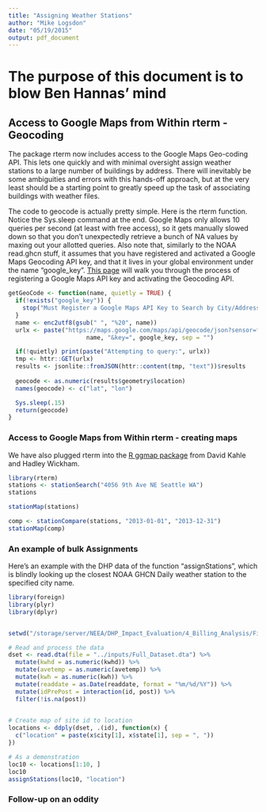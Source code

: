 ```yaml
---
title: "Assigning Weather Stations"
author: "Mike Logsdon"
date: "05/19/2015"
output: pdf_document
---
```



# The purpose of this document is to blow Ben Hannas' mind

## Access to Google Maps from Within rterm - Geocoding

The package rterm now includes access to the Google Maps Geo-coding API. This lets one 
quickly and with minimal oversight assign weather stations to a large number of buildings
by address. There will inevitably be some ambiguities and errors with this 
hands-off approach, but at the very least should be a starting point to greatly speed up 
the task of associating buildings with weather files.


The code to geocode is actually pretty simple. Here is the rterm function. Notice the 
Sys.sleep command at the end. Google Maps only allows 10 queries per second (at least
with free access), so it gets manually slowed down so that you don't unexpectedly retrieve 
a bunch of NA values by maxing out your allotted queries. Also note that, similarly to the 
NOAA read.ghcn stuff, it assumes that you have registered and activated a Google Maps Geocoding
API key, and that it lives in your global environment under the name "google_key". 
[This page](https://developers.google.com/maps/documentation/geocoding/?hl=en_US#api_key) will walk you through the process of registering a Google Maps API key and activating the Geocoding API.

```r
getGeoCode <- function(name, quietly = TRUE) {
  if(!exists("google_key")) {
    stop("Must Register a Google Maps API Key to Search by City/Address")
  }
  name <- enc2utf8(gsub(" ", "%20", name))
  urlx <- paste("https://maps.google.com/maps/api/geocode/json?sensor=false&address=", 
                      name, "&key=", google_key, sep = "")

  if(!quietly) print(paste("Attempting to query:", urlx))
  tmp <- httr::GET(urlx)
  results <- jsonlite::fromJSON(httr::content(tmp, "text"))$results
  
  geocode <- as.numeric(results$geometry$location)
  names(geocode) <- c("lat", "lon")

  Sys.sleep(.15)
  return(geocode)
}
```



### Access to Google Maps from Within rterm - creating maps

We have also plugged rterm into the [R ggmap package](http://cran.r-project.org/web/packages/ggmap/index.html) from David Kahle and Hadley Wickham. 


```r
library(rterm)
stations <- stationSearch("4056 9th Ave NE Seattle WA")
stations
```

```r
stationMap(stations)
```

```r
comp <- stationCompare(stations, "2013-01-01", "2013-12-31")
stationMap(comp)
```



### An example of bulk Assignments


Here's an example with the DHP data of the function "assignStations", which is blindly looking up the closest NOAA GHCN Daily weather station to the specified city name.

```r
library(foreign)
library(plyr)
library(dplyr)


setwd("/storage/server/NEEA/DHP_Impact_Evaluation/4_Billing_Analysis/Final_Dataset/data_and_analysis/code/")

# Read and process the data
dset <- read.dta(file = "../inputs/Full_Dataset.dta") %>%
  mutate(kwhd = as.numeric(kwhd)) %>%
  mutate(avetemp = as.numeric(avetemp)) %>%
  mutate(kwh = as.numeric(kwh)) %>%
  mutate(readdate = as.Date(readdate, format = "%m/%d/%Y")) %>%
  mutate(idPrePost = interaction(id, post)) %>%
  filter(!is.na(post))
  

# Create map of site id to location
locations <- ddply(dset, .(id), function(x) {
  c("location" = paste(x$city[1], x$state[1], sep = ", "))
})

# As a demonstration
loc10 <- locations[1:10, ]
loc10
assignStations(loc10, "location")
```

### Follow-up on an oddity
